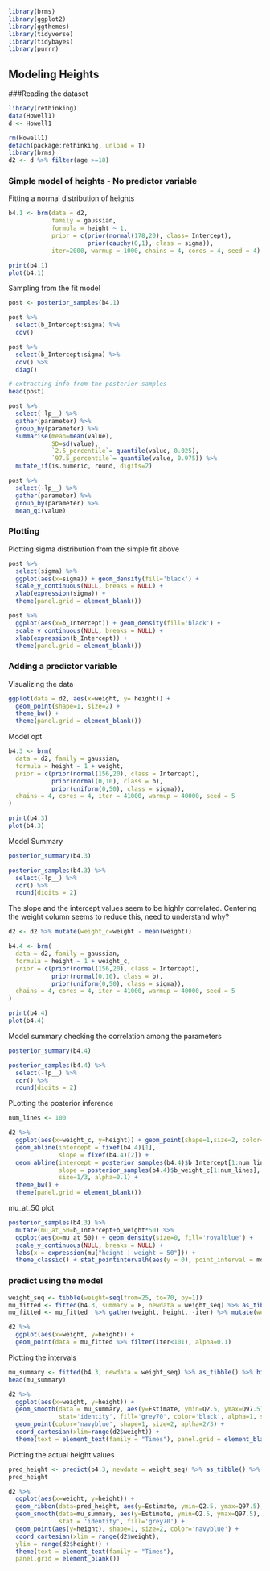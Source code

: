 
```r
library(brms)
library(ggplot2)
library(ggthemes)
library(tidyverse)
library(tidybayes)
library(purrr)

```

## Modeling Heights
###Reading the dataset

```r

library(rethinking)
data(Howell1)
d <- Howell1

rm(Howell1)
detach(package:rethinking, unload = T)
library(brms)
d2 <- d %>% filter(age >=18)

```

### Simple model of heights - No predictor variable

Fitting a normal distribution of heights

```r

b4.1 <- brm(data = d2,
            family = gaussian,
            formula = height ~ 1,
            prior = c(prior(normal(178,20), class= Intercept),
                      prior(cauchy(0,1), class = sigma)),
            iter=2000, warmup = 1000, chains = 4, cores = 4, seed = 4)

print(b4.1)
plot(b4.1)
```

Sampling from the fit model
```r
post <- posterior_samples(b4.1)

post %>%
  select(b_Intercept:sigma) %>%
  cov()

post %>%
  select(b_Intercept:sigma) %>%
  cov() %>%
  diag()

# extracting info from the posterior samples
head(post)

post %>%
  select(-lp__) %>%
  gather(parameter) %>%
  group_by(parameter) %>%
  summarise(mean=mean(value),
            SD=sd(value),
            `2.5_percentile`= quantile(value, 0.025),
            `97.5_percentile`= quantile(value, 0.975)) %>%
  mutate_if(is.numeric, round, digits=2)

post %>%
  select(-lp__) %>%
  gather(parameter) %>%
  group_by(parameter) %>%
  mean_qi(value)
```

### Plotting
Plotting sigma distribution from the simple fit above
```r
post %>%
  select(sigma) %>%
  ggplot(aes(x=sigma)) + geom_density(fill='black') +
  scale_y_continuous(NULL, breaks = NULL) +
  xlab(expression(sigma)) +
  theme(panel.grid = element_blank())

post %>%
  ggplot(aes(x=b_Intercept)) + geom_density(fill='black') +
  scale_y_continuous(NULL, breaks = NULL) +
  xlab(expression(b_Intercept)) +
  theme(panel.grid = element_blank())

```
### Adding a predictor variable

Visualizing the data

```r

ggplot(data = d2, aes(x=weight, y= height)) + 
  geom_point(shape=1, size=2) + 
  theme_bw() +
  theme(panel.grid = element_blank())

```


Model opt
```r

b4.3 <- brm(
  data = d2, family = gaussian,
  formula = height ~ 1 + weight,
  prior = c(prior(normal(156,20), class = Intercept),
            prior(normal(0,10), class = b),
            prior(uniform(0,50), class = sigma)),
  chains = 4, cores = 4, iter = 41000, warmup = 40000, seed = 5
)

print(b4.3)
plot(b4.3)

```

Model Summary
```r

posterior_summary(b4.3)

posterior_samples(b4.3) %>%
  select(-lp__) %>%
  cor() %>%
  round(digits = 2)

```
The slope and the intercept values seem to be highly correlated.  Centering the weight column seems to reduce this, need to understand why?

```r

d2 <- d2 %>% mutate(weight_c=weight - mean(weight))

b4.4 <- brm(
  data = d2, family = gaussian,
  formula = height ~ 1 + weight_c,
  prior = c(prior(normal(156,20), class = Intercept),
            prior(normal(0,10), class = b),
            prior(uniform(0,50), class = sigma)),
  chains = 4, cores = 4, iter = 41000, warmup = 40000, seed = 5
)

print(b4.4)
plot(b4.4)

```

Model summary checking the correlation among the parameters

```r

posterior_summary(b4.4)

posterior_samples(b4.4) %>%
  select(-lp__) %>%
  cor() %>%
  round(digits = 2)

```

PLotting the posterior inference

```r

num_lines <- 100

d2 %>%
  ggplot(aes(x=weight_c, y=height)) + geom_point(shape=1,size=2, color='royalblue') +
  geom_abline(intercept = fixef(b4.4)[1],
              slope = fixef(b4.4)[2]) +
  geom_abline(intercept = posterior_samples(b4.4)$b_Intercept[1:num_lines],
              slope = posterior_samples(b4.4)$b_weight_c[1:num_lines],
              size=1/3, alpha=0.1) +  
  theme_bw() +
  theme(panel.grid = element_blank())

```

mu_at_50 plot
```r

posterior_samples(b4.3) %>% 
  mutate(mu_at_50=b_Intercept+b_weight*50) %>%
  ggplot(aes(x=mu_at_50)) + geom_density(size=0, fill='royalblue') +
  scale_y_continuous(NULL, breaks = NULL) +
  labs(x = expression(mu["height | weight = 50"])) +
  theme_classic() + stat_pointintervalh(aes(y = 0), point_interval = mode_hdi, .width = .95)


```

### predict using the model
```r

weight_seq <- tibble(weight=seq(from=25, to=70, by=1))
mu_fitted <- fitted(b4.3, summary = F, newdata = weight_seq) %>% as_tibble() %>% set_names(25:70) %>% mutate(iter=1:n())
mu_fitted <- mu_fitted  %>% gather(weight, height, -iter) %>% mutate(weight=as.numeric(weight))

d2 %>%
  ggplot(aes(x=weight, y=height)) +
  geom_point(data = mu_fitted %>% filter(iter<101), alpha=0.1)

```

Plotting the intervals

```r

mu_summary <- fitted(b4.3, newdata = weight_seq) %>% as_tibble() %>% bind_cols(weight_seq)
head(mu_summary)

d2 %>%
  ggplot(aes(x=weight, y=height)) +
  geom_smooth(data = mu_summary, aes(y=Estimate, ymin=Q2.5, ymax=Q97.5),
              stat='identity', fill='grey70', color='black', alpha=1, size=0.5) +
  geom_point(color='navyblue', shape=1, size=2, aplha=2/3) +
  coord_cartesian(xlim=range(d2$weight)) +
  theme(text = element_text(family = "Times"), panel.grid = element_blank())

```

Plotting the actual height values
```r

pred_height <- predict(b4.3, newdata = weight_seq) %>% as_tibble() %>% bind_cols(weight_seq)
pred_height

d2 %>%
  ggplot(aes(x=weight, y=height)) +
  geom_ribbon(data=pred_height, aes(y=Estimate, ymin=Q2.5, ymax=Q97.5), fill='grey83') +
  geom_smooth(data=mu_summary, aes(y=Estimate, ymin=Q2.5, ymax=Q97.5), color='black', aplha=1, size=1/2,
              stat = 'identity', fill='grey70') +
  geom_point(aes(y=height), shape=1, size=2, color='navyblue') +
  coord_cartesian(xlim = range(d2$weight),
  ylim = range(d2$height)) +
  theme(text = element_text(family = "Times"),
  panel.grid = element_blank())

```
